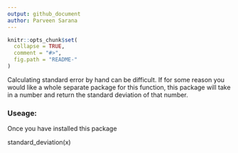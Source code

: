 ```yaml
---
output: github_document
author: Parveen Sarana
---
```


<!-- README.md is generated from README.Rmd. Please edit that file -->

```r
knitr::opts_chunk$set(
  collapse = TRUE,
  comment = "#>",
  fig.path = "README-"
)
```
Calculating standard error by hand can be difficult. If for some reason you would like a whole separate package for this function, this package will take in a number and return the standard deviation of that number.

### Useage:

Once you have installed this package

standard_deviation(x)

